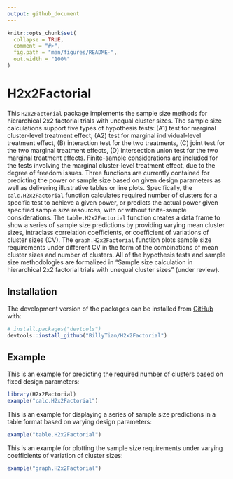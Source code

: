```yaml
---
output: github_document
---
```


<!-- README.md is generated from README.Rmd. Please edit that file -->

```r
knitr::opts_chunk$set(
  collapse = TRUE,
  comment = "#>",
  fig.path = "man/figures/README-",
  out.width = "100%"
)
```

# H2x2Factorial

<!-- badges: start -->
<!-- badges: end -->

This `H2x2Factorial` package implements the sample size methods for hierarchical 2x2 factorial trials with unequal cluster sizes. The sample size calculations support five types of hypothesis tests: (A1) test for marginal cluster-level treatment effect, (A2) test for marginal individual-level treatment effect, (B) interaction test for the two treatments, (C) joint test for the two marginal treatment effects, (D) intersection union test for the two marginal treatment effects. Finite-sample considerations are included for the tests involving the marginal cluster-level treatment effect, due to the degree of freedom issues. Three functions are currently contained for predicting the power or sample size based on given design parameters as well as delivering illustrative tables or line plots. Specifically, the `calc.H2x2Factorial` function calculates required number of clusters for a specific test to achieve a given power, or predicts the actual power given specified sample size resources, with or without finite-sample considerations. The `table.H2x2Factorial` function creates a data frame to show a series of sample size predictions by providing varying mean cluster sizes, intraclass correlation coefficients, or coefficient of variations of cluster sizes (CV). The `graph.H2x2Factorial` function plots sample size requirements under different CV in the form of the combinations of mean cluster sizes and number of clusters. All of the hypothesis tests and sample size methodologies are formalized in "Sample size calculation in hierarchical 2x2 factorial trials with unequal cluster sizes" (under review).

## Installation

The development version of the packages can be installed from [GitHub](https://github.com/) with:

``` r
# install.packages("devtools")
devtools::install_github("BillyTian/H2x2Factorial")
```

## Example

This is an example for predicting the required number of clusters based on fixed design parameters:
```r
library(H2x2Factorial)
example("calc.H2x2Factorial")
```

This is an example for displaying a series of sample size predictions in a table format based on varying design parameters:
```r
example("table.H2x2Factorial")
```

This is an example for plotting the sample size requirements under varying coefficients of variation of cluster sizes:
```r
example("graph.H2x2Factorial")
```
